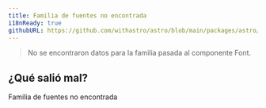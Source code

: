 ```yaml
---
title: Familia de fuentes no encontrada
i18nReady: true
githubURL: https://github.com/withastro/astro/blob/main/packages/astro/src/core/errors/errors-data.ts
---
```


> No se encontraron datos para la familia pasada al componente Font.

## ¿Qué salió mal?
Familia de fuentes no encontrada
